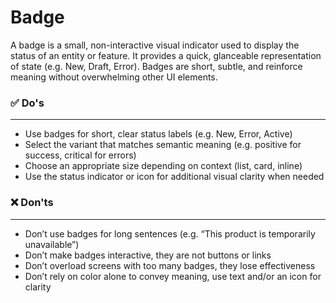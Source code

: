 # Badge

A badge is a small, non-interactive visual indicator used to display the status of an entity or feature. It provides a quick, glanceable representation of state (e.g. New, Draft, Error). Badges are short, subtle, and reinforce meaning without overwhelming other UI elements.

### ✅ Do's

---

- Use badges for short, clear status labels (e.g. New, Error, Active)
- Select the variant that matches semantic meaning (e.g. positive for success, critical for errors)
- Choose an appropriate size depending on context (list, card, inline)
- Use the status indicator or icon for additional visual clarity when needed

### ❌ Don'ts

---

- Don’t use badges for long sentences (e.g. “This product is temporarily unavailable”)
- Don’t make badges interactive, they are not buttons or links
- Don’t overload screens with too many badges, they lose effectiveness
- Don’t rely on color alone to convey meaning, use text and/or an icon for clarity
